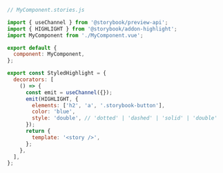 ```js
// MyComponent.stories.js

import { useChannel } from '@storybook/preview-api';
import { HIGHLIGHT } from '@storybook/addon-highlight';
import MyComponent from './MyComponent.vue';

export default {
  component: MyComponent,
};

export const StyledHighlight = {
  decorators: [
    () => {
      const emit = useChannel({});
      emit(HIGHLIGHT, {
        elements: ['h2', 'a', '.storybook-button'],
        color: 'blue',
        style: 'double', // 'dotted' | 'dashed' | 'solid' | 'double'
      });
      return {
        template: '<story />',
      };
    },
  ],
};
```
